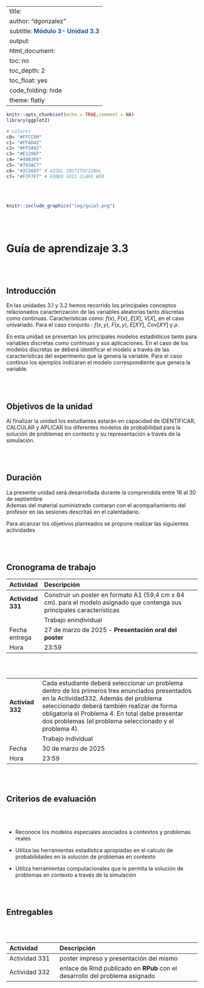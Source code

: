 
---
title: <span style="color:#2C5697"> </span>  
author: "dgonzalez "
subtitle: <span style="color:#2C5697">**Módulo 3- Unidad 3.3**</span> 
output:
  html_document:
    toc: no
    toc_depth: 2
    toc_float: yes
    code_folding: hide
    theme: flatly
---



```r
knitr::opts_chunk$set(echo = TRUE,comment = NA)
library(ggplot2)

# colores
c0= "#FFCC00"
c1= "#FFAD42"
c2= "#FF5A42"
c3= "#E1286F"
c4= "#4983F6"
c5= "#783AC7"
c6= "#2C5697" # AZZUL INSTITUCIONAL
c7= "#F7F7F7" # FONDO GRIS CLARO WEB
```

<br/><br/>



```r
knitr::include_graphics("img/guia3.png")
```
<br/><br/>





# **Guía de aprendizaje 3.3**

<br/><br/>

## **Introducción**

En las unidades 3.1 y 3.2 hemos recorrido los principales conceptos relacionados caracterización de las variables aleatorias tanto discretas como continuas.  Características como:  $f(x)$, $F(x)$, $E[X]$, $V[X]$, en el caso univariado. Para el caso conjunto : $f(x,y)$, $F(x,y)$, $E[XY]$, $Cov[XY]$  y  $\rho$. 

En esta unidad se presentan los principales modelos estadísticos tanto para variables discretas como continuas y sus aplicaciones. En el caso de los modelos discretas se deberá identificar el modelo a través de  las características del experimento que la genera la variable. Para el caso continuo los ejemplos indicaran el modelo correspondiente que genera la variable.


<br/><br/>

## **Objetivos de la unidad**

Al finalizar la unidad los estudiantes estarán  en  capacidad de  IDENTIFICAR, CALCULAR y APLICAR los diferentes modelos de probabilidad para la solución de problemas en contexto  y su representación a través de la simulación.

<br/><br/>

## **Duración**

La presente  unidad será desarrollada durante la comprendida entre 16 al 30 de septiembre      
Ademas del material suministrado  contaran con el acompañamiento del profesor en las  sesiones descritas en el calentadario.

Para alcanzar los objetivos planteados se propone realizar las siguientes actividades

<br/><br/>

## **Cronograma de trabajo**


|Actividad        | Descripción                                                             | 
|:----------------|:------------------------------------------------------------------------|
|**Actividad 331**| Construir un poster en formato A1 (59,4 cm x 84 cm).  para el modelo asignado que contenga sus principales características   |
|                 | Trabajo enindividual                              |
|Fecha entrega    | 27 de marzo de 2025 - **Presentación oral del poster**                  |
|Hora             | 23:59                                                                   |


<br/><br/>

|                |                                                                         | 
|:---------------|:------------------------------------------------------------------------|
|**Activiad 332**| Cada estudiante deberá seleccionar un problema dentro de los primeros tres enunciados presentados en la Actividad332. Además del problema seleccionado deberá también realizar de forma obligatoria el Problema 4. En total debe presentar dos problemas (el problema seleccionado y el problema 4).                   | 
|               | Trabajo individual                                                       |
|Fecha          | 30 de marzo de 2025                                                      |
|Hora           | 23:59                                                                    |

<br/><br/>

## **Criterios de evaluación**

<br/><br/>


* Reconoce los modelos especiales asociados a contextos  y problemas reales

* Utiliza las herramientas estadística apropiadas en el calculo de probabilidades en la solución de problemas en contexto

* Utiliza herramientas computacionales que le permita  la solución de problemas en contexto a través de la simulación
	
<br/><br/>

## **Entregables** 

<br/><br/>

|Actividad      | Descripción                             | 
|:--------------|:----------------------------------------|
|Actividad 331  | poster impreso y presentación del mismo 
|Actividad 332  | enlace de Rmd publicado en **RPub** con el desarrollo del problema asignado |


<br/><br/><br/><br/>

